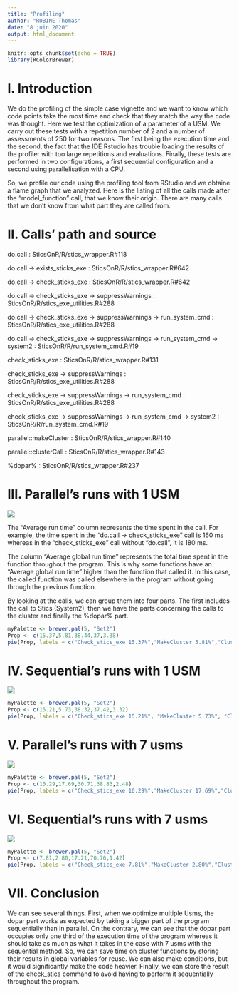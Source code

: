 ```yaml
---
title: "Profiling"
author: "ROBINE Thomas"
date: "8 juin 2020"
output: html_document
---
```


```r
knitr::opts_chunk$set(echo = TRUE)
library(RColorBrewer)
```

# I. Introduction

We do the profiling of the simple case vignette and we want to know which code points take the most time and check that they match the way the code was thought.
Here we test the optimization of a parameter of a USM. We carry out these tests with a repetition number of 2 and a number of assessments of 250 for two reasons. The first being the execution time and the second, the fact that the IDE Rstudio has trouble loading the results of the profiler with too large repetitions and evaluations. Finally, these tests are performed in two configurations, a first sequential configuration and a second using parallelisation with a CPU.

So, we profile our code using the profiling tool from RStudio and we obtaine a flame graph that we analyzed.
Here is the listing of all the calls made after the "model_function" call, that we know their origin. There are many calls that we don't know from what part they are called from.

# II. Calls' path and source

do.call :  SticsOnR/R/stics_wrapper.R#118

do.call -> exists_sticks_exe : SticsOnR/R/stics_wrapper.R#642

do.call -> check_sticks_exe : SticsOnR/R/stics_wrapper.R#642

do.call -> check_sticks_exe -> suppressWarnings : SticsOnR/R/stics_exe_utilities.R#288

do.call -> check_sticks_exe -> suppressWarnings -> run_system_cmd : SticsOnR/R/stics_exe_utilities.R#288

do.call -> check_sticks_exe -> suppressWarnings -> run_system_cmd -> system2 : SticsOnR/R/run_system_cmd.R#19

check_sticks_exe : SticsOnR/R/stics_wrapper.R#131

check_sticks_exe -> suppressWarnings : SticsOnR/R/stics_exe_utilities.R#288

check_sticks_exe -> suppressWarnings -> run_system_cmd : SticsOnR/R/stics_exe_utilities.R#288

check_sticks_exe -> suppressWarnings -> run_system_cmd -> system2 : SticsOnR/R/run_system_cmd.R#19

parallel::makeCluster : SticsOnR/R/stics_wrapper.R#140

parallel::clusterCall : SticsOnR/R/stics_wrapper.R#143

%dopar% : SticsOnR/R/stics_wrapper.R#237

# III. Parallel's runs with 1 USM

![](1usm_thread_method.png)


The "Average run time" column represents the time spent in the call. For example, the time spent in the "do.call -> check_sticks_exe" call is 160 ms whereas in the "check_sticks_exe" call without "do.call", it is 180 ms.

The column "Average global run time" represents the total time spent in the function throughout the program. This is why some functions have an "Average global run time" higher than the function that called it. In this case, the called function was called elsewhere in the program without going through the previous function.

By looking at the calls, we can group them into four parts. The first includes the call to Stics (System2), 
then we have the parts concerning the calls to the cluster and finally the %dopar% part.

```r
myPalette <- brewer.pal(5, "Set2")
Prop <- c(15.37,5.81,38.44,37,3.38)
pie(Prop, labels = c("Check_stics_exe 15.37%","MakeCluster 5.81%","ClusterCall 38.44%","Dopar 37%","Others 3.38%"), border = "white", col = myPalette)
```

# IV. Sequential's runs with 1 USM

![](1usm_sequential_method.png)

```r
myPalette <- brewer.pal(5, "Set2")
Prop <- c(15.21,5.73,38.32,37.42,3.32)
pie(Prop, labels = c("Check_stics_exe 15.21%", "MakeCluster 5.73%", "ClusterCall 38.32%", "Dopar 37.42%", "Others 3.32%"), border = "white", col = myPalette)
```

# V. Parallel's runs with 7 usms

![](7usms_thread_method.png)

```r
myPalette <- brewer.pal(5, "Set2")
Prop <- c(10.29,17.69,30.71,38.83,2.48)
pie(Prop, labels = c("Check_stics_exe 10.29%","MakeCluster 17.69%","ClusterCall 30.71%","Dopar 38.83%","Others 2.48%"), border = "white", col = myPalette)
```

# VI. Sequential's runs with 7 usms

![](7usms_sequential_method.png)

```r
myPalette <- brewer.pal(5, "Set2")
Prop <- c(7.81,2.80,17.21,70.76,1.42)
pie(Prop, labels = c("Check_stics_exe 7.81%","MakeCluster 2.80%","ClusterCall 17.21%","Dopar 70.76%","Others 1.42%"), border = "white", col = myPalette)
```

# VII. Conclusion

We can see several things. First, when we optimize multiple Usms, the dopar part works as expected by taking a bigger part of the program sequentially than in parallel. On the contrary, we can see that the dopar part occupies only one third of the execution time of the program whereas it should take as much as what it takes in the case with 7 usms with the sequential method. So, we can save time on cluster functions by storing their results in global variables for reuse. We can also make conditions, but it would significantly make the code heavier. Finally, we can store the result of the check_stics command to avoid having to perform it sequentially throughout the program.